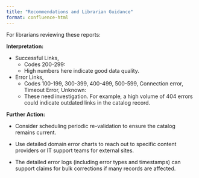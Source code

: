 ```yaml
---
title: "Recommendations and Librarian Guidance"
format: confluence-html
---
```



For librarians reviewing these reports:

**Interpretation:**

- Successful Links, 
  - Codes 200-299:
  - High numbers here indicate good data quality.

- Error Links, 
  - Codes 100-199, 300-399, 400-499, 500-599, Connection error, Timeout Error, Unknown: 
  - These need investigation. For example, a high volume of 404 errors could indicate outdated links in the  catalog record.

**Further Action:**

- Consider scheduling periodic re-validation to ensure the catalog remains current.

- Use detailed domain error charts to reach out to specific content providers or IT support teams for external sites.

- The detailed error logs (including error types and timestamps) can support claims for bulk corrections if many records are affected.